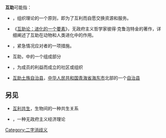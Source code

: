 '''互助'''可能指：

*{{tsl|en|Mutual aid (organization theory)|互助 (组织理论)}}，组织理论的一个原则，即为了互利而自愿交换资源和服务。
*《[[互助论：进化的一个要素|互助论：进化的一个要素]]》，无政府主义哲学家彼得·克鲁泡特金的著作，详细阐述了互助在动物和人类进化中的作用。
*{{tsl|en|Mutual aid (emergency services)|互助 (抢险)}}，紧急情况应对者的一项措施。
*互助，{{tsl|en|social work with groups|小组社会工作}}中的一个组成部分
*{{tsl|en|Mutual aid society|互助社区}}，为成员的利益而成立的社区或组织
*[[互助土族自治县|互助土族自治县]]，[[中华人民共和国|中华人民共和国]][[青海省|青海省]][[海东市|海东市]]北部的一个[[自治县|自治县]]
==另见==
*[[互利共生|互利共生]]，生物间的一种共生关系
*{{tsl|en|Mutualism (economic theory)|互助论 (经济理论)}}，一种无政府主义经济理论

{{disambig}}
[[Category:二字消歧义|Category:二字消歧义]]